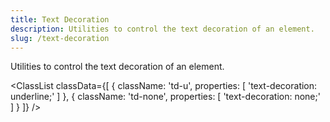 ```yaml
---
title: Text Decoration
description: Utilities to control the text decoration of an element.
slug: /text-decoration
---
```



Utilities to control the text decoration of an element.

<ClassList
  classData={[
    {
        className: 'td-u',
        properties: [
            'text-decoration: underline;'
        ]
    },
    {
        className: 'td-none',
        properties: [
            'text-decoration: none;'
        ]
    }
  ]}
/>